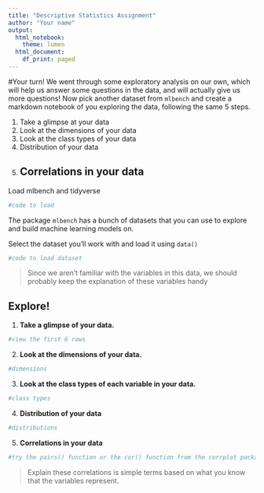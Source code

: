 ```yaml
---
title: "Descriptive Statistics Assignment"
author: "Your name"
output:
  html_notebook:
    theme: lumen
  html_document:
    df_print: paged
---
```


#Your turn!
We went through some exploratory analysis on our own, which will help us answer some questions in the data, and will actually give us more questions! Now pick another dataset from `mlbench` and create a markdown notebook of you exploring the data, following the same 5 steps.

1. Take a glimpse at your data
2. Look at the dimensions of your data
3. Look at the class types of your data
4. Distribution of your data
5. Correlations in your data
---

Load mlbench and tidyverse
```r
#code to load
```
The package `mlbench` has a bunch of datasets that you can use to explore and build machine learning models on. 

Select the dataset you'll work with and load it using `data()`
```r
#code to load dataset
```

> Since we aren't familiar with the variables in this data, we should probably keep the explanation of these variables handy

## Explore!
1. **Take a glimpse of your data.**
```r
#view the first 6 rows

```
2. **Look at the dimensions of your data.**
```r
#dimensions
```   
    
3. **Look at the class types of each variable in your data.**
```r
#class types
```
4. **Distribution of your data**
```r
#distributions
```

5. **Correlations in your data**

```r
#try the pairs() function or the cor() function from the corrplot package.  

```

>Explain these correlations is simple terms based on what you know that the variables represent.

